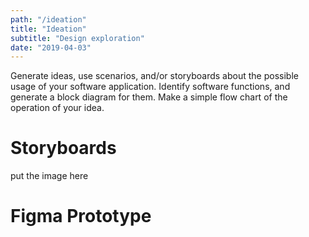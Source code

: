```yaml
---
path: "/ideation"
title: "Ideation"
subtitle: "Design exploration"
date: "2019-04-03"
---
```



Generate ideas, use scenarios, and/or storyboards about the possible usage of your software application. Identify software functions, and generate a block diagram for them. Make a simple flow chart of the operation of your idea.

# Storyboards

put the image here

# Figma Prototype

<IframeResponsive
  ratio={1}
  src="https://www.figma.com/embed?embed_host=share&url=https%3A%2F%2Fwww.figma.com%2Fproto%2FPMLZK9RHDNQXW6voyZHbiavS%2FApp-Design%3Fnode-id%3D0%253A1%26scaling%3Dscale-down"
/>
